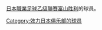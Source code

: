 [[日本職業足球乙级聯賽|日本職業足球乙级聯賽]][[富山胜利|富山胜利]]的球員。
{{Commonscat|Players of Kataller Toyama}}

[[Category:效力日本俱乐部的球员|Category:效力日本俱乐部的球员]]